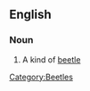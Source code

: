 ==English==

===Noun===
{{en-noun|sg=[[soldier]] [[beetle]]}}

# A kind of [[beetle]]

[[Category:Beetles]]